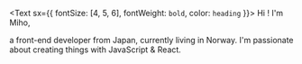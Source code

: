 <Text sx={{ fontSize: [4, 5, 6], fontWeight: `bold`, color: `heading` }}>
  Hi ! I'm Miho,
</Text>

a front-end developer from Japan, currently living in Norway. I'm passionate about creating things with JavaScript & React. 
